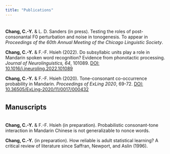 ---
title: "Publications"
---
<div style="margin-bottom:35px;">
</div>

**Chang, C.-Y.** & L. D. Sanders (in press). Testing the roles of post-consonantal F0 perturbation and noise in tonogenesis. To appear in *Proceedings of the 60th Annual Meeting of the Chicago Linguistic Society*.  

**Chang, C.-Y.** & F.-F. Hsieh (2022). Do subsyllabic units play a role in Mandarin spoken word recognition? Evidence from phonotactic processing. *Journal of Neurolinguistics, 64*, 101089. [DOI: 10.1016/j.jneuroling.2022.101089](https://doi.org/10.1016/j.jneuroling.2022.101089)    

**Chang, C.-Y.** & F.-F. Hsieh (2020). Tone-consonant co-occurrence probability in Mandarin.
*Proceedings of ExLing 2020*, 69-72. [DOI: 10.36505/ExLing-2020/11/0017/000432](https://doi.org/10.36505/ExLing-2020/11/0017/000432)  

<div style="margin-bottom:35px;">
</div>

## Manuscripts

<div style="margin-bottom:35px;">
</div>

**Chang, C.-Y.** & F.-F. Hsieh (in preparation). Probabilistic consonant-tone interaction in Mandarin Chinese is not generalizable to nonce words.   

**Chang, C.-Y.** (in preparation). How reliable is adult statistical learning? A critical review of literature since Saffran, Newport, and Aslin (1996).  
